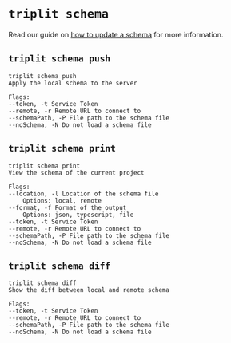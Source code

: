 # `triplit schema`

Read our guide on [how to update a schema](/schemas/updating) for more information.

## `triplit schema push`

```
triplit schema push
Apply the local schema to the server

Flags:
--token, -t Service Token
--remote, -r Remote URL to connect to
--schemaPath, -P File path to the schema file
--noSchema, -N Do not load a schema file
```

## `triplit schema print`

```
triplit schema print
View the schema of the current project

Flags:
--location, -l Location of the schema file
    Options: local, remote
--format, -f Format of the output
    Options: json, typescript, file
--token, -t Service Token
--remote, -r Remote URL to connect to
--schemaPath, -P File path to the schema file
--noSchema, -N Do not load a schema file
```

## `triplit schema diff`

```
triplit schema diff
Show the diff between local and remote schema

Flags:
--token, -t Service Token
--remote, -r Remote URL to connect to
--schemaPath, -P File path to the schema file
--noSchema, -N Do not load a schema file
```
